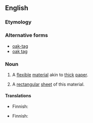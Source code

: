 ==English==

===Etymology===
{{rfe}}

===Alternative forms===
* [[oak-tag]]
* [[oak tag]]

===Noun===
{{en-noun|s|-}}

# {{uncountable}} A [[flexible]] [[material]] akin to [[thick]] [[paper]].
# {{countable}} A [[rectangular]] [[sheet]] of this material.

====Translations====
{{trans-top|flexible material}}
* Finnish: {{t+|fi|kartonki}}
{{trans-mid}}
{{trans-bottom}}

{{trans-top|sheet of that material}}
* Finnish: {{t+|fi|kartonki}}
{{trans-mid}}
{{trans-bottom}}